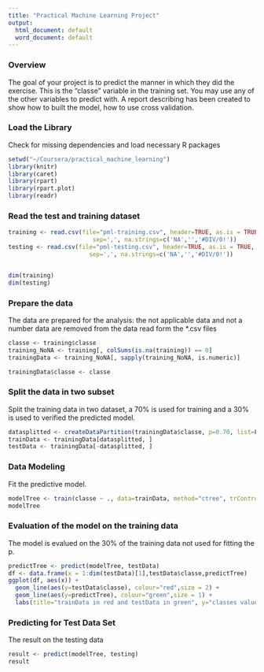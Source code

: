 ```yaml
---
title: "Practical Machine Learning Project"
output:
  html_document: default
  word_document: default
---
```

### Overview
The goal of your project is to predict the manner in which they did the exercise.
This is the "classe" variable in the training set. You may use any of the other variables to predict with. 
A report describing has been created to show how to built the model, how to use cross validation. 


### Load the Library
Check for missing dependencies and load necessary R packages
```r
setwd("~/Coursera/practical_machine_learning")
library(knitr)
library(caret)
library(rpart)
library(rpart.plot)
library(readr)
```
###  Read the test and  training dataset 
```r
training <- read.csv(file="pml-training.csv", header=TRUE, as.is = TRUE, stringsAsFactors = FALSE, 
                        sep=',', na.strings=c('NA','','#DIV/0!'))
testing <- read.csv(file="pml-testing.csv", header=TRUE, as.is = TRUE, stringsAsFactors = FALSE, 
                       sep=',', na.strings=c('NA','','#DIV/0!'))


dim(training)
dim(testing)
```
###  Prepare the data
The data are prepared for the analysis: the not applicable data and not a number data 
are removed from the data read form the *.csv files
```r

classe <- training$classe
training_NoNA <- training[, colSums(is.na(training)) == 0] 
trainingData <- training_NoNA[, sapply(training_NoNA, is.numeric)]

trainingData$classe <- classe

```
### Split the data in two subset
Split the training data in two dataset, a 70% is used for training and a 30% is used to 
verified the predicted model. 
```r
datasplitted <- createDataPartition(trainingData$classe, p=0.70, list=F)
trainData <- trainingData[datasplitted, ]
testData <- trainingData[-datasplitted, ]
```
###  Data Modeling
Fit the predictive model.
```r
modelTree <- train(classe ~ ., data=trainData, method="ctree", trControl=trainControl())
modelTree
```

###  Evaluation of the model on the training data
The  model is evalued on the 30% of the training data not used for fitting the p.
```r
predictTree <- predict(modelTree, testData)
df <- data.frame(x = 1:dim(testData)[1],testData$classe,predictTree)
ggplot(df, aes(x)) +                
  geom_line(aes(y=testData$classe), colour="red",size = 2) +
  geom_line(aes(y=predictTree), colour="green",size = 1) +
  labs(title="trainData in red and testData in green", y="classes value", x="obs")

```

###  Predicting for Test Data Set
The result on the testing data
```r
result <- predict(modelTree, testing)
result
```